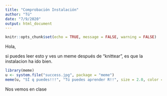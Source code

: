 ```yaml
---
title: "Comprobación Instalación"
author: "Tú"
date: "7/9/2020"
output: html_document
---
```


```r
knitr::opts_chunk$set(echo = TRUE, message = FALSE, warning = FALSE)
```

Hola,

si puedes leer esto y ves un meme después de "knittear", es que la instalacion ha ido bien.

```r
library(meme)
u <- system.file("success.jpg", package = "meme")
meme(u, "SÍ q puedes!!!", "Tú puedes aprender R!!", size = 2.0, color = "purple")
```




Nos vemos en clase
